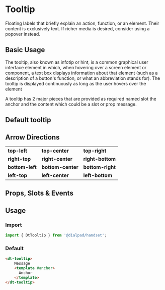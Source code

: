 
# Tooltip

<Subtitle>
    Floating labels that briefly explain an action, function, or an element.
    Their content is exclusively text. If richer media is desired, consider using a popover instead.
</Subtitle>

## Basic Usage

The tooltip, also known as infotip or hint, is a common graphical user interface element in which, when hovering over a
screen element or component, a text box displays information about that element (such as a description of a button's
function, or what an abbreviation stands for). The tooltip is displayed continuously as long as the user hovers over the
element

A tooltip has 2 major pieces that are provided as required named slot  the anchor and the content which could be a slot
or prop message.

## Default tooltip

<Canvas>
  <Story id="elements-tooltip--default" />
</Canvas>

## Arrow Directions

|  |  |  |
|-|-|-|
|**top-left**|**top-center**|**top-right**|
|**right-top**|**right-center**|**right-bottom**|
|**bottom-left**|**bottom-center**|**bottom-right**|
|**left-top**|**left-center**|**left-bottom**|

## Props, Slots & Events

<ArgsTable of={DtTooltip} />

## Usage

### Import

```jsx
import { DtTooltip } from '@dialpad/handset';
```

### Default

```html
<dt-tooltip>
    Message
    <template #anchor>
      Anchor
    </template>
</dt-tooltip>
```

